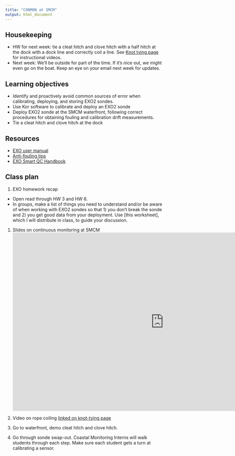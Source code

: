 ```yaml
---
title: "CONMON at SMCM"
output: html_document
---
```


## Housekeeping

- HW for next week: tie a cleat hitch and clove hitch with a half hitch at the dock with a dock line and correctly coil a line. See [Knot tying page](https://smr-monitoring.github.io/MRNE395-2025FA/knot-tying.html) for instructional videos.
- Next week: We'll be outside for part of the time. If it's nice out, we might even go on the boat. Keep an eye on your email next week for updates.

## Learning objectives

- Identify and proactively avoid common sources of error when calibrating, deploying, and storing EXO2 sondes.
- Use Kor software to calibrate and deploy an EXO2 sonde
- Deploy EXO2 sonde at the SMCM waterfront, following correct procedures for obtaining fouling and calibration drift measurements.
- Tie a cleat hitch and clove hitch at the dock

## Resources

- [EXO user manual](https://drive.google.com/file/d/10B1MFDg1UNAswkI_S3NsewC9zx3mZmDv/view?usp=drive_link)
- [Anti-fouling tips](https://drive.google.com/file/d/1epLpuqhm4CZAjJbHwjZjNTyfeiLdFV8s/view?usp=drive_link)
- [EXO Smart QC Handbook](https://drive.google.com/file/d/1o9ZWmv1x2TffgqU0-OdeZM_E4yigpSln/view?usp=drive_link)

## Class plan

1. EXO homework recap

- Open read through HW 3 and HW 6. 
- In groups, make a list of things you need to understand and/or be aware of when working with EXO2 sondes so that 1) you don't break the sonde and 2) you get good data from your deployment. Use [this worksheet], which I will distribute in class, to guide your discussion.

1. Slides on continuous monitoring at SMCM
<iframe src="https://docs.google.com/presentation/d/1pyNY8zvlguL8IpddCsWlttY5Exx3LcTpEUgeU7h_WgI/embed?start=false&loop=false&delayms=5000" frameborder="0" width="960" height="569" allowfullscreen="true" mozallowfullscreen="true" webkitallowfullscreen="true" data-external="1"></iframe>

1. Video on rope coiling [linked on knot-tying page](https://smr-monitoring.github.io/MRNE395-2025FA/knot-tying.html)

1. Go to waterfront, demo cleat hitch and clove hitch.

1. Go through sonde swap-out. Coastal Monitoring Interns will walk students through each step. Make sure each student gets a turn at calibrating a sensor.
